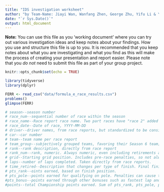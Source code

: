 ```yaml
---
title: "IDS investigation worksheet"
author: "by Team-Name: Jiayi Wan, Wanfang Zhen, George Zhu, Yifu Li & Yunrui Lv"
date: "`r Sys.Date()`"
output: html_document
---
```


**Note:** You can use this file as you 'working document' where you can try out various investigation ideas and keep notes about your findings. How you use and structure this file is up to you. It is recommended that you keep notes about what you are investigating and what you find as this will make the process of creating your presentation and report easier. Please note that you _do not_ need to submit this file as part of your group project.


```r
knitr::opts_chunk$set(echo = TRUE)
```


```r
library(tidyverse)
library(dplyr)

```


```r
FERR <- read_csv("data/formula_e_race_results.csv")
problems()
glimpse(FERR)

# season--season number
# race_num--sequential number of race within the season
# race_name--Race report race name. Two part races have "race 2" added to it.
# race_date--Date of race, YYYY-MM-DD
# driver--driver names, from race reports, but standardized to be consistent
# car--car number
# team--team name per race report
# team_group--subjectively grouped teams, favoring their Season 6 team; allows continuity from sponsorship changes as well as team evolution (Renault/Nissan)
# rank--rank description, directly from race report
# rank_num--rank, numeric. Always numeric, even including retirements and unclassified finishes.
# grid--Starting grid position. Includes pre-race penalties, so not always indicative of strict qualifying results. Will not indicate starts from pit lane. Simply numeric.
# laps--number of laps completed. Taken directly from race reports.
# time_retired--Description that changes per type of finish. Final finish time for the leader. Number of seconds behind for those on the same lap. Number of laps behind, if relevant. Description of retirement, if relevant.
# pts_rank--oints earned, based on finish position.
# pts_pole--points earned for qualifying on pole. Penalties can cause this to be slightly different than grid:1 (e.g. 2019 Monaco).
#pts_bonus--points earned through other bonuses such as fastest lap and fastest time in qualifying group stage.
#points--total Championship points earned. Sum of pts_rank, pts_pole, pts_bonus. Used to validate against final season standings.
```

